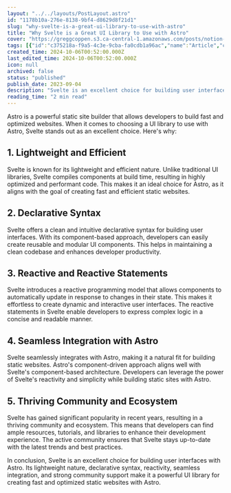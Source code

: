 ```yaml
---
layout: "../../layouts/PostLayout.astro"
id: "1178b10a-276e-8138-9bf4-d8629d8f21d1"
slug: "why-svelte-is-a-great-ui-library-to-use-with-astro"
title: "Why Svelte is a Great UI Library to Use with Astro"
cover: "https://greggcoppen.s3.ca-central-1.amazonaws.com/posts/notion-024a5b96667f640796b610e455f1676a64a5e1e35c6e758650b61b34960a861e.jpg"
tags: [{"id":"c375218a-f9a5-4c3e-9cba-fa0cdb1a96ac","name":"Article","color":"pink"},{"id":"4cde291b-ecb5-423e-be06-f0c133aeed53","name":"Tutorial","color":"brown"}]
created_time: 2024-10-06T00:52:00.000Z
last_edited_time: 2024-10-06T00:52:00.000Z
icon: null
archived: false
status: "published"
publish_date: 2023-09-04
description: "Svelte is an excellent choice for building user interfaces with Astro. Its lightweight nature, declarative syntax, reactivity, seamless integration, and strong community support make it a powerful UI library for creating fast and optimized static websites with Astro."
reading_time: "2 min read"
---
```




Astro is a powerful static site builder that allows developers to build fast and optimized websites. When it comes to choosing a UI library to use with Astro, Svelte stands out as an excellent choice. Here's why:


## 1. Lightweight and Efficient


Svelte is known for its lightweight and efficient nature. Unlike traditional UI libraries, Svelte compiles components at build time, resulting in highly optimized and performant code. This makes it an ideal choice for Astro, as it aligns with the goal of creating fast and efficient static websites.


## 2. Declarative Syntax


Svelte offers a clean and intuitive declarative syntax for building user interfaces. With its component-based approach, developers can easily create reusable and modular UI components. This helps in maintaining a clean codebase and enhances developer productivity.


## 3. Reactive and Reactive Statements


Svelte introduces a reactive programming model that allows components to automatically update in response to changes in their state. This makes it effortless to create dynamic and interactive user interfaces. The reactive statements in Svelte enable developers to express complex logic in a concise and readable manner.


## 4. Seamless Integration with Astro


Svelte seamlessly integrates with Astro, making it a natural fit for building static websites. Astro's component-driven approach aligns well with Svelte's component-based architecture. Developers can leverage the power of Svelte's reactivity and simplicity while building static sites with Astro.


## 5. Thriving Community and Ecosystem


Svelte has gained significant popularity in recent years, resulting in a thriving community and ecosystem. This means that developers can find ample resources, tutorials, and libraries to enhance their development experience. The active community ensures that Svelte stays up-to-date with the latest trends and best practices.


In conclusion, Svelte is an excellent choice for building user interfaces with Astro. Its lightweight nature, declarative syntax, reactivity, seamless integration, and strong community support make it a powerful UI library for creating fast and optimized static websites with Astro.



